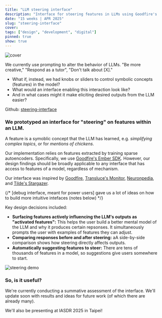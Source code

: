```yaml
---
title: "LLM steering interface"
description: "Interface for steering features in LLMs using Goodfire's Ember SDK (IASDR 2025)"
date: "15 weeks | APR 2025"
slug: "steering-interface"
cover: 
tags: ["design", "development", "digital"]
pinned: true
show: true
---
```


![cover](/projects/steering-interface/cover.png)

We currently use prompting to alter the behavior of LLMs. "Be more creative," "Respond as a tutor", "Don't talk about [X]." 

- What if, instead, we had knobs or sliders to control symbolic concepts (features) in the model? 
- What would an interface enabling this interaction look like? 
- And in what cases might it make eliciting desired outputs from the LLM easier?

Github: [steering-interface](https://github.com/acyhuang/steering-interface)

### We prototyped an interface for "steering" on features within an LLM.

A feature is a symoblic concept that the LLM has learned, e.g. *simplifying complex topics*, or for *mentions of chickens*.

Our implementation relies on features extracted by training sparse autoencoders. Specifically, we use [Goodfire's Ember SDK](https://www.goodfire.ai/blog/announcing-goodfire-ember). However,  our design findings should be broadly applicable to any interface that has access to features of a model, regardless of mechanism. 

Our interface was inspired by [Goodfire](https://www.platform.goodfire.ai), [Transluce's Monitor](https://monitor.transluce.org/dashboard/chat), [Neuronpedia](https://www.neuronpedia.org), and [Tilde's Stargazer](https://stars.tilderesearch.com).

{/* [debug interface, meant for power users] gave us a lot of ideas on how to build more intuitive intefaces (notes below) */}

Key design decisions included:

- **Surfacing features actively influencing the LLM's outputs as "activated features":** This helps the user build a better mental model of the LLM and why it produces certain repsonses. It simultaneously prompts the user with examples of features they can adjust. 
- **Comparing responses before and after steering:** aA side-by-side comparison shows how steering directly affects outputs.
- **Automatically suggesting features to steer:** There are tens of thousands of features in a model, so suggestions give users somewhere to start.

![steering demo](/projects/steering-interface/steer.gif)


### So, is it useful?

We're currently conducting a summative assessment of the interface. We'll update soon with results and ideas for future work (of which there are already many).

We'll also be presenting at IASDR 2025 in Taipei!

